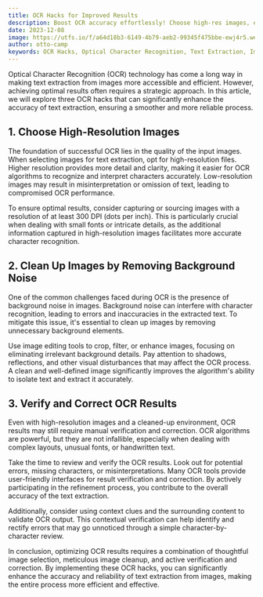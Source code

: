 ```yaml
---
title: OCR Hacks for Improved Results
description: Boost OCR accuracy effortlessly! Choose high-res images, eliminate background noise, and verify/correct results for optimal text extraction. Elevate your efficiency now!
date: 2023-12-08
image: https://utfs.io/f/a64d18b3-6149-4b79-aeb2-99345f475bbe-ewj4r5.webp
author: otto-camp
keywords: OCR Hacks, Optical Character Recognition, Text Extraction, Image Quality, High-Resolution Images, DPI, Dots Per Inch, Image Clarity, Background Noise, Image Cleanup, Visual Disturbances, OCR Algorithms, Verification, Correction, Manual Review, Complex Layouts, Unusual Fonts, Handwritten Text, Contextual Verification, Efficiency, Effectiveness, Image Selection, Refinement Process, Accuracy, Reliable OCR Results
---
```


Optical Character Recognition (OCR) technology has come a long way in making text extraction from images more accessible and efficient. However, achieving optimal results often requires a strategic approach. In this article, we will explore three OCR hacks that can significantly enhance the accuracy of text extraction, ensuring a smoother and more reliable process.

## 1. Choose High-Resolution Images

The foundation of successful OCR lies in the quality of the input images. When selecting images for text extraction, opt for high-resolution files. Higher resolution provides more detail and clarity, making it easier for OCR algorithms to recognize and interpret characters accurately. Low-resolution images may result in misinterpretation or omission of text, leading to compromised OCR performance.

To ensure optimal results, consider capturing or sourcing images with a resolution of at least 300 DPI (dots per inch). This is particularly crucial when dealing with small fonts or intricate details, as the additional information captured in high-resolution images facilitates more accurate character recognition.

## 2. Clean Up Images by Removing Background Noise

One of the common challenges faced during OCR is the presence of background noise in images. Background noise can interfere with character recognition, leading to errors and inaccuracies in the extracted text. To mitigate this issue, it's essential to clean up images by removing unnecessary background elements.

Use image editing tools to crop, filter, or enhance images, focusing on eliminating irrelevant background details. Pay attention to shadows, reflections, and other visual disturbances that may affect the OCR process. A clean and well-defined image significantly improves the algorithm's ability to isolate text and extract it accurately.

## 3. Verify and Correct OCR Results

Even with high-resolution images and a cleaned-up environment, OCR results may still require manual verification and correction. OCR algorithms are powerful, but they are not infallible, especially when dealing with complex layouts, unusual fonts, or handwritten text.

Take the time to review and verify the OCR results. Look out for potential errors, missing characters, or misinterpretations. Many OCR tools provide user-friendly interfaces for result verification and correction. By actively participating in the refinement process, you contribute to the overall accuracy of the text extraction.

Additionally, consider using context clues and the surrounding content to validate OCR output. This contextual verification can help identify and rectify errors that may go unnoticed through a simple character-by-character review.

In conclusion, optimizing OCR results requires a combination of thoughtful image selection, meticulous image cleanup, and active verification and correction. By implementing these OCR hacks, you can significantly enhance the accuracy and reliability of text extraction from images, making the entire process more efficient and effective.
